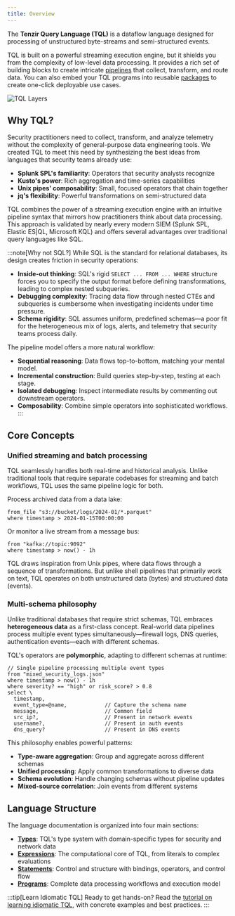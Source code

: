 ```yaml
---
title: Overview
---
```


The **Tenzir Query Language (TQL)** is a dataflow language designed for
processing of unstructured byte-streams and semi-structured events.

TQL is built on a powerful streaming execution engine, but it shields you from
the complexity of low-level data processing. It provides a rich set of building
blocks to create intricate [pipelines](/explanations/architecture/pipeline)
that collect, transform, and route data. You can also embed your TQL programs
into reusable [packages](/explanations/packages) to create one-click
deployable use cases.

![TQL Layers](./tql-layers.svg)

## Why TQL?

Security practitioners need to collect, transform, and analyze telemetry without
the complexity of general-purpose data engineering tools. We created TQL to meet
this need by synthesizing the best ideas from languages that security teams
already use:

- **Splunk SPL's familiarity**: Operators that security analysts recognize
- **Kusto's power**: Rich aggregation and time-series capabilities
- **Unix pipes' composability**: Small, focused operators that chain together
- **jq's flexibility**: Powerful transformations on semi-structured data

TQL combines the power of a streaming execution engine with an intuitive
pipeline syntax that mirrors how practitioners think about data processing. This
approach is validated by nearly every modern SIEM (Splunk SPL, Elastic ES|QL,
Microsoft KQL) and offers several advantages over traditional query languages
like SQL.

:::note[Why not SQL?]
While SQL is the standard for relational databases, its design creates friction
in security operations:

- **Inside-out thinking**: SQL's rigid `SELECT ... FROM ... WHERE` structure
  forces you to specify the output format before defining transformations,
  leading to complex nested subqueries.
- **Debugging complexity**: Tracing data flow through nested CTEs and subqueries
  is cumbersome when investigating incidents under time pressure.
- **Schema rigidity**: SQL assumes uniform, predefined schemas—a poor fit for
  the heterogeneous mix of logs, alerts, and telemetry that security teams
  process daily.

The pipeline model offers a more natural workflow:

- **Sequential reasoning**: Data flows top-to-bottom, matching your mental model.
- **Incremental construction**: Build queries step-by-step, testing at each stage.
- **Isolated debugging**: Inspect intermediate results by commenting out downstream operators.
- **Composability**: Combine simple operators into sophisticated workflows.
  :::

## Core Concepts

### Unified streaming and batch processing

TQL seamlessly handles both real-time and historical analysis. Unlike
traditional tools that require separate codebases for streaming and batch
workflows, TQL uses the same pipeline logic for both.

Process archived data from a data lake:

```tql
from_file "s3://bucket/logs/2024-01/*.parquet"
where timestamp > 2024-01-15T00:00:00
```

Or monitor a live stream from a message bus:

```tql
from "kafka://topic:9092"
where timestamp > now() - 1h
```

TQL draws inspiration from Unix pipes, where data flows through a sequence of
transformations. But unlike shell pipelines that primarily work on text, TQL
operates on both unstructured data (bytes) and structured data (events).

### Multi-schema philosophy

Unlike traditional databases that require strict schemas, TQL embraces
**heterogeneous data** as a first-class concept. Real-world data pipelines
process multiple event types simultaneously—firewall logs, DNS queries,
authentication events—each with different schemas.

TQL's operators are **polymorphic**, adapting to different schemas at runtime:

```tql
// Single pipeline processing multiple event types
from "mixed_security_logs.json"
where timestamp > now() - 1h
where severity? == "high" or risk_score? > 0.8
select \
  timestamp,
  event_type=@name,            // Capture the schema name
  message,                     // Common field
  src_ip?,                     // Present in network events
  username?,                   // Present in auth events
  dns_query?                   // Present in DNS events
```

This philosophy enables powerful patterns:

- **Type-aware aggregation**: Group and aggregate across different schemas
- **Unified processing**: Apply common transformations to diverse data
- **Schema evolution**: Handle changing schemas without pipeline updates
- **Mixed-source correlation**: Join events from different systems

## Language Structure

The language documentation is organized into four main sections:

- [**Types**](/explanations/language/types): TQL's type system with domain-specific types for security and network data
- [**Expressions**](/explanations/language/expressions): The computational core of TQL, from literals to complex evaluations
- [**Statements**](/explanations/language/statements): Control and structure with bindings, operators, and control flow
- [**Programs**](/explanations/language/programs): Complete data processing workflows and execution model

:::tip[Learn Idiomatic TQL]
Ready to get hands-on? Read the [tutorial on learning idiomatic
TQL](/tutorials/learn-idiomatic-tql), with concrete examples and best practices.
:::
